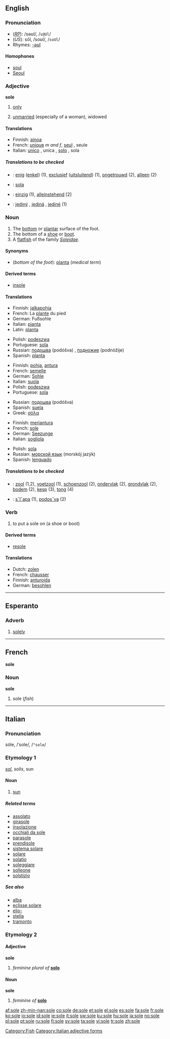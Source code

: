 ==English==

===Pronunciation===
*(''[[RP]]''): /səʊl/, /<tt>s@Ul</tt>/
*(''US''): sōl, /soʊl/, /<tt>soUl</tt>/
*Rhymes: [[Rhymes:English:-əʊl|-əʊl]]

====Homophones====
*[[soul]]
*[[Seoul]]

===Adjective===
'''sole''' {{notcomp}}

# [[only]]
# {{law}} [[unmarried]] (especially of a woman), widowed

====Translations====
{{trans-top|only}}
*Finnish: [[ainoa]]
*French: [[unique#French|unique]] ''m and f'', [[seul]] {{m}}, seule {{f}}
*Italian: [[unico#Italian|unico]] {{m}}, unica {{f}}, [[solo#Italian|solo]] {{m}}, sola {{f}}
{{trans-bottom}}

=====Translations to be checked=====
<!--Remove this section once all of the translations below have been moved into the tables above.-->
{{checktrans}}
*{{ttbc|Dutch}}: [[enig]] ([[enkel]]) (1), [[exclusief]] ([[uitsluitend]]) (1), [[ongetrouwd]] (2), [[alleen]] (2)
*{{ttbc|Esperanto}}: [[sola]]
*{{ttbc|German}}: [[einzig]] (1), [[alleinstehend]] [2]
*{{ttbc|Slovak}}: [[jediný]] {{m}}, [[jediná]] {{f}}, [[jediné]] {{n}} (1)

===Noun===
{{en-noun}}

# The [[bottom]] or [[plantar]] surface of the foot.
# The bottom of a [[shoe]] or [[boot]].
# A [[flatfish]] of the family ''[[Soleidae]]''.

====Synonyms====
*(''bottom of the foot''): [[planta]] (''medical term'')

====Derived terms====
*[[insole]]

====Translations====
{{trans-top|bottom of the foot}}
*Finnish: [[jalkapohja]]
*French: La [[plante]] du pied {{f}}
*German: Fußsohle {{f}}
*Italian: [[pianta]] {{f}}
*Latin: [[planta#Latin|planta]]
{{trans-mid}}
*Polish: [[podeszwa]] {{f}}
*Portuguese: [[sola]] {{f}}
*Russian: [[подошва]] (podóšva) {{f}}, [[подножие]] (podnóžije) {{n}}
*Spanish: [[planta]] {{f}}
{{trans-bottom}}

{{trans-top|bottom of a shoe or boot}}
*Finnish: [[pohja]], [[antura]]
*French: [[semelle]] {{f}}
*German: [[Sohle]] {{f}}
*Italian: [[suola]] {{f}}
*Polish: [[podeszwa]] {{f}}
*Portuguese: [[sola]] {{f}}
{{trans-mid}}
*Russian: [[подошва]] (podóšva) {{f}}
*Spanish: [[suela]] {{f}}
*Greek: [[σόλα]] {{f}}
{{trans-bottom}}

{{trans-top|fish}}
*Finnish: [[meriantura]]
*French: [[sole#French|sole]] {{f}}
*German: [[Seezunge]] {{f}}
*Italian: [[sogliola]] {{f}}
{{trans-mid}}
*Polish: [[sola]] {{f}}
*Russian: [[морской язык]] (morskój jazýk)
*Spanish: [[lenguado]] {{m}}
{{trans-bottom}}

=====Translations to be checked=====
<!--Remove this section once all of the translations below have been moved into the tables above.-->
{{checktrans}}
*{{ttbc|Dutch}}: [[zool]] {{m}} (1,2), [[voetzool]] {{m}} (1), [[schoenzool]] {{m}} (2), [[ondervlak]] {{n}} (2), [[grondvlak]] {{n}} (2), [[bodem]] {{m}} (2),  [[kesp]] {{f}} (3), [[tong]] {{f}} (4)
*{{ttbc|Slovak}}: [[sˇlˇapa]] {{f}} (1), [[podosˇva]] {{f}} (2)

===Verb===
{{en-verb|sol|ing}}

# {{transitive}} to put a sole on (a shoe or boot)

====Derived terms====
*[[resole]]

====Translations====
{{trans-top|put a sole on (a shoe or boot)}}
*Dutch: [[zolen]]
*French: [[chausser]]
*Finnish: [[anturoida]]
*German: [[besohlen]]
{{trans-bottom}}

[[Category:Fish]]

----

==Esperanto==

===Adverb===
{{eo-adv}}

# [[solely]]

----

==French==
'''sole''' {{f}}

===Noun===
'''sole'''

# sole (''fish'')

----

==Italian==

===Pronunciation===
sóle, /ˈsole/, /<tt>"sole</tt>/

===Etymology 1===
{{L.}} ''[[sol#Latin|sol]]'', ''solis'', sun

====Noun====
{{it-noun|sol|m|e|i}}

# [[sun]]

=====Related terms=====
*[[assolato]]
*[[girasole]]
*[[insolazione]]
*[[occhiali da sole]]
*[[parasole]]
*[[prendisole]]
*[[sistema solare]]
*[[solare]]
*[[solatio]]
*[[soleggiare]]
*[[solleone]]
*[[solstizio]]

=====See also=====
*[[alba]]
*[[eclisse solare]]
*[[elio-]]
*[[stella]]
*[[tramonto]]

===Etymology 2===

====Adjective====
'''sole''' {{f}}

# ''feminine plural of'' '''[[solo#Italian|solo]]'''

====Noun====
'''sole''' {{f}}

# {{plural of|sola|lang=Italian}} ''feminine of'' '''[[solo#Noun|solo]]'''

[[Category:Italian adjective forms]]

[[af:sole]]
[[zh-min-nan:sole]]
[[co:sole]]
[[de:sole]]
[[et:sole]]
[[el:sole]]
[[es:sole]]
[[fa:sole]]
[[fr:sole]]
[[ko:sole]]
[[io:sole]]
[[id:sole]]
[[ie:sole]]
[[it:sole]]
[[sw:sole]]
[[ku:sole]]
[[hu:sole]]
[[ja:sole]]
[[no:sole]]
[[pl:sole]]
[[pt:sole]]
[[ru:sole]]
[[fi:sole]]
[[sv:sole]]
[[ta:sole]]
[[vi:sole]]
[[tr:sole]]
[[zh:sole]]